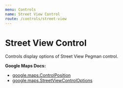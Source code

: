 ```yaml
---
menu: Controls
name: Street View Control
route: /controls/street-view
---
```



# Street View Control

Controls display options of Street View Pegman control.

**Google Maps Docs:**

- [google.maps.ControlPosition](https://developers.google.com/maps/documentation/javascript/reference#ControlPosition)
- [google.maps.StreetViewControlOptions](https://developers.google.com/maps/documentation/javascript/reference#StreetViewControlOptions)

<Playground>
  <DocsMap zoom={18} center={{ lat: 36, lng: -122 }}>
    <StreetViewControl position="BOTTOM_CENTER" />
  </DocsMap>
</Playground>

<PropsTable of={StreetViewControl} />
